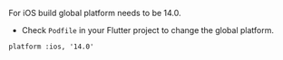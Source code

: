 For iOS build global platform needs to be 14.0.

- Check `Podfile` in your Flutter project to change the global platform.

```
platform :ios, '14.0'
```
